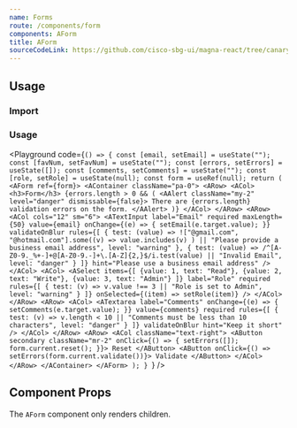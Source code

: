 ```yaml
---
name: Forms
route: /components/form
components: AForm
title: AForm
sourceCodeLink: https://github.com/cisco-sbg-ui/magna-react/tree/canary/framework/components/AForm
---
```


## Usage

### Import

<ComponentImport components="AFieldBase" />

### Usage

<Playground
  code={`() => {
  const [email, setEmail] = useState("");
  const [favNum, setFavNum] = useState("");
  const [errors, setErrors] = useState([]);
  const [comments, setComments] = useState("");
  const [role, setRole] = useState(null);
  const form = useRef(null);
  return (
    <AForm ref={form}>
      <AContainer className="pa-0">
        <ARow>
          <ACol>
            <h3>Form</h3>
            {errors.length > 0 && (
              <AAlert className="my-2" level="danger" dismissable={false}>
                There are {errors.length} validation errors on the form.
              </AAlert>
            )}
          </ACol>
        </ARow>
        <ARow>
          <ACol cols="12" sm="6">
            <ATextInput
              label="Email"
              required
              maxLength={50}
              value={email}
              onChange={(e) => {
                setEmail(e.target.value);
              }}
              validateOnBlur
              rules={[
                {
                  test: (value) =>
                    !["@gmail.com", "@hotmail.com"].some((v) =>
                      value.includes(v)
                    ) || "Please provide a business email address",
                  level: "warning"
                },
                {
                  test: (value) =>
                    /^[A-Z0-9._%+-]+@[A-Z0-9.-]+\.[A-Z]{2,}$/i.test(value) ||
                    "Invalid Email",
                  level: "danger"
                }
              ]}
              hint="Please use a business email address"
            />
          </ACol>
          <ACol>
            <ASelect
              items={[
                {value: 1, text: "Read"},
                {value: 2, text: "Write"},
                {value: 3, text: "Admin"}
              ]}
              label="Role"
              required
              rules={[
                {
                  test: (v) => v.value !== 3 || "Role is set to Admin",
                  level: "warning"
                }
              ]}
              onSelected={(item) => setRole(item)}
            />
          </ACol>
        </ARow>
        <ARow>
          <ACol>
            <ATextarea
              label="Comments"
              onChange={(e) => {
                setComments(e.target.value);
              }}
              value={comments}
              required
              rules={[
                {
                  test: (v) =>
                    v.length < 10 ||
                    "Comments must be less than 10 characters",
                  level: "danger"
                }
              ]}
              validateOnBlur
              hint="Keep it short"
            />
          </ACol>
        </ARow>
        <ARow>
          <ACol className="text-right">
            <AButton
              secondary
              className="mr-2"
              onClick={() => {
                setErrors([]);
                form.current.reset();
              }}>
              Reset
            </AButton>
            <AButton onClick={() => setErrors(form.current.validate())}>
              Validate
            </AButton>
          </ACol>
        </ARow>
      </AContainer>
    </AForm>
  );
}
`}
/>

## Component Props

The `AForm` component only renders children.

<Props of="AForm" />
